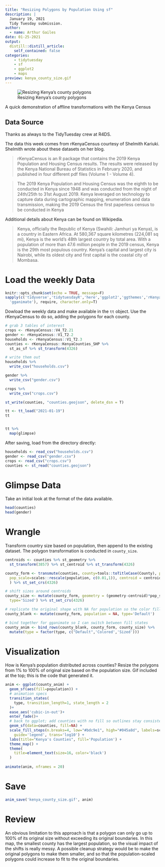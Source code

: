 ```yaml
---
title: "Resizing Polygons by Population Using sf"
description: |
  January 19, 2021 
  Tidy Tuesday submission.
author:
  - name: Arthur Gailes
date: 01-25-2021
output:
  distill::distill_article:
    self_contained: false
categories:
    - tidytuesday
    - sf
    - ggplot2
    - maps
preview: kenya_county_size.gif
---
```



![Resizing Kenya's county polygons](kenya_county_size.gif)


A quick demonstration of affline transformations with the Kenya Census

## Data Source

Thanks as always to the TidyTuesday crew at R4DS.

The data this week comes from rKenyaCensus courtesy of Shelmith Kariuki. Shelmith wrote about these datasets on her blog.

>rKenyaCensus is an R package that contains the 2019 Kenya Population and Housing Census results. The results were released by the Kenya National Bureau of Statistics in February 2020, and published in four different pdf files (Volume 1 - Volume 4).

>The 2019 Kenya Population and Housing Census was the eighth to be conducted in Kenya since 1948 and was conducted from the night of 24th/25th to 31st August 2019. Kenya leveraged on technology to capture data during cartographic mapping, enumeration and data transmission, making the 2019 Census the first paperless census to be conducted in Kenya

Additional details about Kenya can be found on Wikipedia.

>Kenya, officially the Republic of Kenya (Swahili: Jamhuri ya Kenya), is a country in Eastern Africa. At 580,367 square kilometres (224,081 sq mi), Kenya is the world's 48th largest country by total area. With a population of more than 47.6 million people in the 2019 census, Kenya is the 29th most populous country. Kenya's capital and largest city is Nairobi, while its oldest city and first capital is the coastal city of Mombasa.

# Load the weekly Data


```r
knitr::opts_chunk$set(echo = TRUE, message=F)
sapply(c('tidyverse','tidytuesdayR','here','ggplot2','ggthemes','rKenyaCensus','sf',
  'gganimate'), require, character.only=T)
```


Dowload the weekly data and make available in the `tt` object. Use the rKenyaCensus to do so, adding the polygons for each county.

```r
# grab 3 tables of interest
crops <- rKenyaCensus::V4_T2.21
gender <- rKenyaCensus::V1_T2.2
households <- rKenyaCensus::V1_T2.3
counties <- rKenyaCensus::KenyaCounties_SHP %>% 
  st_as_sf %>% st_transform(4326)

# write them out
households %>% 
  write_csv("households.csv")

gender %>% 
  write_csv("gender.csv")

crops %>% 
  write_csv("crops.csv")

st_write(counties, "counties.geojson", delete_dsn = T)
```

```r
tt <- tt_load("2021-01-19")
tt


tt %>% 
  map(glimpse)
```

After saving, load from the directory directly:

```r
households <- read_csv("households.csv")
gender <- read_csv("gender.csv")
crops <- read_csv("crops.csv")
counties <- st_read("counties.geojson")

```


# Glimpse Data

Take an initial look at the format of the data available.


```r
head(counties)
head(gender)
```


# Wrangle

Transform country size based on population, then append to the existing dataset. The polygon transformation is conducted in `county_size`.

```r
centroids <- counties %>% st_geometry %>% 
  st_transform(3857) %>% st_centroid %>% st_transform(4326)

county_form <- transmute(counties, county=tools::toTitleCase(County), population=as.numeric(Population), 
  pop_scale=scales::rescale(population, c(0.01,1)), centroid = centroids, type='Colored'
  ) %>% st_set_crs(4326)

# shift sizes around centroids
county_size <- mutate(county_form, geometry = (geometry-centroid)*pop_scale+centroid,
  type='Sized') %>% st_set_crs(4326) 

# replicate the original shape with NA for population so the color fill can animate
county_blank <- mutate(county_form, population = NA, type='Default')

# bind together for gganimate so I can switch between fill states
county_anim <- bind_rows(county_blank, county_form, county_size) %>% 
  mutate(type = factor(type, c("Default",'Colored','Sized')))
```


# Visualization

How is Kenya's population distributed across counties? Resize the polygons from 1% to 100% of original size based on the population size. Gif included at the top; this is the code that generated it.

```r
anim <- ggplot(county_anim) +
  geom_sf(aes(fill=population)) +
  # animation specs
  transition_states(
    type, transition_length=1, state_length = 2
  )+
  ease_aes('cubic-in-out')+
  enter_fade()+
  # back to ggplot; add counties with no fill so outlines stay consistent
  geom_sf(data=counties, fill=NA) +
  scale_fill_steps(n.breaks=4, low="#bdc9e1", high="#045a8d", labels=scales::comma,
    guide='legend', trans='log10') +
  labs(title="Kenya's Counties", fill='Population') +
  theme_map() +
  theme(
    title=element_text(size=16, color='black')
  )
  
animate(anim, nframes = 20)

```


# Save
```r
anim_save('kenya_county_size.gif', anim)
```

# Review

An obvious limitation to this approach is that a polygon can only go up to 100% of its original size without exceeding its original boundaries. In this map, the smallest county has the largest population, so the visual impact of the shifts is really messy. A possible cleanup strategy would be to make the original polygons to make them smaller, and so that the population-scaled polygons could increase to fit to the original boundaries.